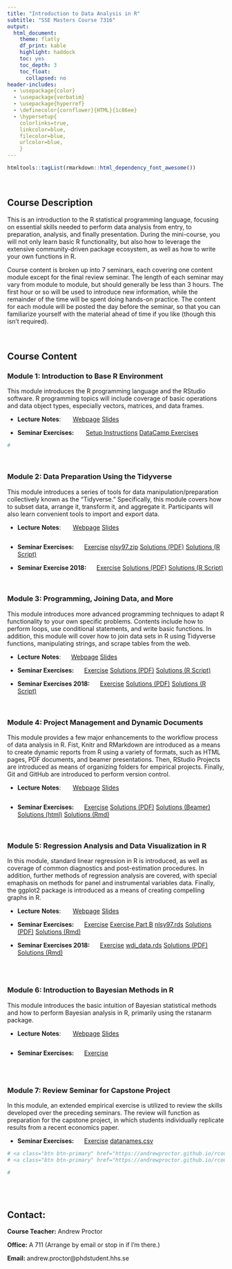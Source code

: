 ```yaml
---
title: "Introduction to Data Analysis in R"
subtitle: "SSE Masters Course 7316"
output: 
  html_document:
    theme: flatly
    df_print: kable
    highlight: haddock
    toc: yes
    toc_depth: 3
    toc_float:
      collapsed: no
header-includes:
  - \usepackage{color} 
  - \usepackage{verbatim}
  - \usepackage{hyperref}
  - \definecolor{cornflower}{HTML}{1c86ee}
  - \hypersetup{
    colorlinks=true,
    linkcolor=blue,
    filecolor=blue,      
    urlcolor=blue,
    }   
---
```

```r
htmltools::tagList(rmarkdown::html_dependency_font_awesome())
```

<br>

## Course Description

This is an introduction to the R statistical programming language, focusing on
essential skills needed to perform data analysis from entry, to preparation, analysis,
and finally presentation.  During the mini-course, you will not only learn basic
R functionality, but also how to leverage the extensive community-driven package 
ecosystem, as well as how to write your own functions in R.

Course content is broken up into 7 seminars, each covering one content module 
except for the final review seminar. The length of each seminar may vary from 
module to module, but should generally be less than 3 hours.  The first hour or so
will be used to introduce new information, while the remainder of the 
time will be spent doing hands-on practice.  The content for each module will be 
posted the day before the seminar, so that you can familiarize yourself with the 
material ahead of time if you like (though this isn't required).

<br>

## Course Content

### **Module 1:**  Introduction to Base R Environment

This module introduces the R programming language and the RStudio software.  R 
programming topics will include coverage of basic operations
and data object types, especially vectors, matrices, and data frames.

- **Lecture** **Notes**:   \ \ \ \ \ 
<a class="btn btn-primary" href="https://andrewproctor.github.io/rcourse/module1.html" role="button">Webpage</a> 
<a class="btn btn-primary" href="https://andrewproctor.github.io/rcourse/assets/module1_slides.pdf" role="button">Slides</a>

- **Seminar Exercises:**   \ \ \ \ \ 
<a class="btn btn-primary" href="https://andrewproctor.github.io/rcourse/assets/setup_instructions.pdf" role="button">Setup Instructions</a> 
 <a class="btn btn-primary" href="https://www.datacamp.com/courses/6356" role="button">DataCamp Exercises</a>
 
```r
#
```

<br>


### **Module 2:**  Data Preparation Using the Tidyverse

This module introduces a series of tools for data manipulation/preparation 
collectively known as the "Tidyverse."  Specifically, this module covers how to 
subset data, arrange it, transform it, and aggregate it.  Participants will also 
learn convenient tools to import and export data.

- **Lecture** **Notes**:   \ \ \ \ \ 
<a class="btn btn-primary" href="https://andrewproctor.github.io/rcourse/module2.html" role="button">Webpage</a> 
<a class="btn btn-primary" href="https://andrewproctor.github.io/rcourse/assets/module2.pdf" role="button">Slides</a>

```r
```
  
- **Seminar Exercises:**   \ \ \ \ 
<a class="btn btn-primary" href="https://andrewproctor.github.io/rcourse/assets/exercise-m2.pdf" role="button">Exercise</a> 
<a class="btn btn-primary" href="https://andrewproctor.github.io/rcourse/data/nlsy97.zip" role="button">nlsy97.zip</a>
<a class="btn btn-primary" href="https://andrewproctor.github.io/rcourse/assets/exercise-m2-solutions.pdf" role="button">Solutions (PDF)</a>
<a class="btn btn-primary" href="https://andrewproctor.github.io/rcourse/assets/exercise-m2-solutions.R" role="button">Solutions (R Script)</a>

- **Seminar Exercise 2018:**   \ \ \ \ 
<a class="btn btn-primary" href="https://andrewproctor.github.io/rcourse/assets/exercise-m2-2018.pdf" role="button">Exercise</a>
<a class="btn btn-primary" href="https://andrewproctor.github.io/rcourse/assets/exercise-m2-solutions-2018.pdf" role="button">Solutions (PDF)</a>
<a class="btn btn-primary" href="https://andrewproctor.github.io/rcourse/assets/exercise-m2-solutions-2018.R" role="button">Solutions (R Script)</a>

<br>


### **Module 3:**  Programming, Joining Data, and More

This module introduces more advanced programming techniques to adapt R 
functionality to your own specific problems.  Contents include how to
perform loops, use conditional statements, and write basic functions.  In 
addition, this module will cover how to join data sets in R using 
Tidyverse functions, manipulating strings, and scrape tables from the web.

- **Lecture** **Notes**:   \ \ \ \ 
<a class="btn btn-primary" href="https://andrewproctor.github.io/rcourse/module3.html" role="button">Webpage</a>
<a class="btn btn-primary" href="https://andrewproctor.github.io/rcourse/assets/module3.pdf" role="button">Slides</a> 

- **Seminar Exercises:**   \ \ \ \ 
<a class="btn btn-primary" href="https://andrewproctor.github.io/rcourse/assets/exercise-m3.pdf" role="button">Exercise</a> 
<a class="btn btn-primary" href="https://andrewproctor.github.io/rcourse/assets/exercise-m3-solutions.pdf" role="button">Solutions (PDF)</a>
<a class="btn btn-primary" href="https://andrewproctor.github.io/rcourse/assets/exercise-m3-solutions.R" role="button">Solutions (R Script)</a>

- **Seminar Exercises 2018:**   \ \ \ \ 
<a class="btn btn-primary" href="https://andrewproctor.github.io/rcourse/assets/exercise-m3-2018.pdf" role="button">Exercise</a> 
<a class="btn btn-primary" href="https://andrewproctor.github.io/rcourse/assets/exercise-m3-solutions-2018.pdf" role="button">Solutions (PDF)</a>
<a class="btn btn-primary" href="https://andrewproctor.github.io/rcourse/assets/exercise-m3-solutions-2018.R" role="button">Solutions (R Script)</a>

<br>


### **Module 4:**  Project Management and Dynamic Documents

This module provides a few major enhancements to the workflow process of data 
analysis in R.  Fist, Knitr and RMarkdown are introduced as a means to create 
dynamic reports from R using a variety of formats, such as HTML pages, PDF 
documents, and beamer presentations.  Then, RStudio Projects are introduced as 
means of organizing folders for empirical projects.  Finally, Git and GitHub are 
introduced to perform version control.

- **Lecture** **Notes**:   \ \ \ \ \ 
<a class="btn btn-primary" href="https://andrewproctor.github.io/rcourse/module4.html" role="button">Webpage</a> 
<a class="btn btn-primary" href="https://andrewproctor.github.io/rcourse/assets/module4.pdf" role="button">Slides</a> 

```r


```

- **Seminar Exercises:**   \ \ \ \ 
<a class="btn btn-primary" href="https://andrewproctor.github.io/rcourse/assets/exercise-m4.pdf" role="button">Exercise</a>
<a class="btn btn-primary" href="https://andrewproctor.github.io/rcourse/assets/exercise-m4-pdf.pdf" role="button">Solutions (PDF)</a>
<a class="btn btn-primary" href="https://andrewproctor.github.io/rcourse/assets/exercise-m4-beamer.pdf" role="button">Solutions (Beamer)</a>
<a class="btn btn-primary" href="https://andrewproctor.github.io/rcourse/assets/exercise-m4-html.html" role="button">Solutions (html)</a>
<a class="btn btn-primary" href="https://andrewproctor.github.io/rcourse/assets/exercise-m4-solutions.Rmd" role="button">Solutions (Rmd)</a>

<br>


### **Module 5:** Regression Analysis and Data Visualization in R

In this module, standard linear regression in R is introduced, as 
well as coverage of common diagnostics and post-estimation procedures.  In addition,
further methods of regression analysis are covered, with special emaphasis on 
methods for panel and instrumental variables data.  Finally, the ggplot2 package 
is introduced as a means of creating compelling graphs in R.


- **Lecture** **Notes**:   \ \ \ \ \ 
<a class="btn btn-primary" href="https://andrewproctor.github.io/rcourse/module5.html" role="button">Webpage</a> 
<a class="btn btn-primary" href="https://andrewproctor.github.io/rcourse/assets/module5.pdf" role="button">Slides</a> 

- **Seminar Exercises:**   \ \ \ \ 
<a class="btn btn-primary" href="https://andrewproctor.github.io/rcourse/assets/exercise-m5.pdf" role="button">Exercise</a> 
<a class="btn btn-primary" href="https://andrewproctor.github.io/rcourse/assets/exercise-m5b-extract.Rmd" role="button">Exercise Part B</a>
<a class="btn btn-primary" href="https://andrewproctor.github.io/rcourse/data/nlsy97.rds" role="button">nlsy97.rds</a>
<a class="btn btn-primary" href="https://andrewproctor.github.io/rcourse/assets/exercise-m5-parta-solutions.pdf" role="button">Solutions (PDF)</a>
<a class="btn btn-primary" href="https://andrewproctor.github.io/rcourse/assets/exercise-m5-parta-solutions.Rmd" role="button">Solutions (Rmd)</a>

- **Seminar Exercises 2018:**   \ \ \ \ 
<a class="btn btn-primary" href="https://andrewproctor.github.io/rcourse/assets/exercise-m5-2018.pdf" role="button">Exercise</a> 
<a class="btn btn-primary" href="https://andrewproctor.github.io/rcourse/data/wdi_data.rds" role="button">wdi_data.rds</a>
<a class="btn btn-primary" href="https://andrewproctor.github.io/rcourse/assets/exercise-m5-solutions-2018.pdf" role="button">Solutions (PDF)</a>
<a class="btn btn-primary" href="https://andrewproctor.github.io/rcourse/assets/exercise-m5-solutions-2018.Rmd" role="button">Solutions (Rmd)</a>
```r

```

 <br>
 
### **Module 6:** Introduction to Bayesian Methods in R 

This module introduces the basic intuition of Bayesian statistical methods and 
how to perform Bayesian analysis in R, primarily using the rstanarm package.

- **Lecture** **Notes**:   \ \ \ \ \ 
<a class="btn btn-primary" href="https://andrewproctor.github.io/rcourse/module6.html" role="button">Webpage</a>
<a class="btn btn-primary" href="https://andrewproctor.github.io/rcourse/assets/module6.pdf" role="button">Slides</a>
```r

```

- **Seminar Exercises:**   \ \ \ \ 
<a class="btn btn-primary" href="https://andrewproctor.github.io/rcourse/assets/exercise-m6.pdf" role="button">Exercise</a>

```r

```

 <br> 

### **Module 7:**  Review Seminar for Capstone Project

In this module, an extended empirical exercise is utilized to review the skills 
developed over the preceding seminars.  The review will function as preparation 
for the capstone project, in which students individually replicate results from 
a recent economics paper.

- **Seminar Exercises:**   \ \ \ \ 
<a class="btn btn-primary" href="https://andrewproctor.github.io/rcourse/assets/review_exercise.pdf" role="button">Exercise</a>
<a class="btn btn-primary" href="https://andrewproctor.github.io/rcourse/assets/datanames.csv" role="button">datanames.csv</a>
```r


# <a class="btn btn-primary" href="https://andrewproctor.github.io/rcourse/assets/capstone-solutions.pdf" role="button">Solutions (PDF)</a> 
# <a class="btn btn-primary" href="https://andrewproctor.github.io/rcourse/assets/capstone-solutions.Rmd" role="button">Solutions (Rmd)</a> 

#
```

<br>
<br>


## Contact:

   **Course Teacher:**  Andrew Proctor
  
   **Office:**  A 711 (Arrange by email or stop in if I'm there.)
  
   **Email:**  andrew.proctor@phdstudent.hhs.se

